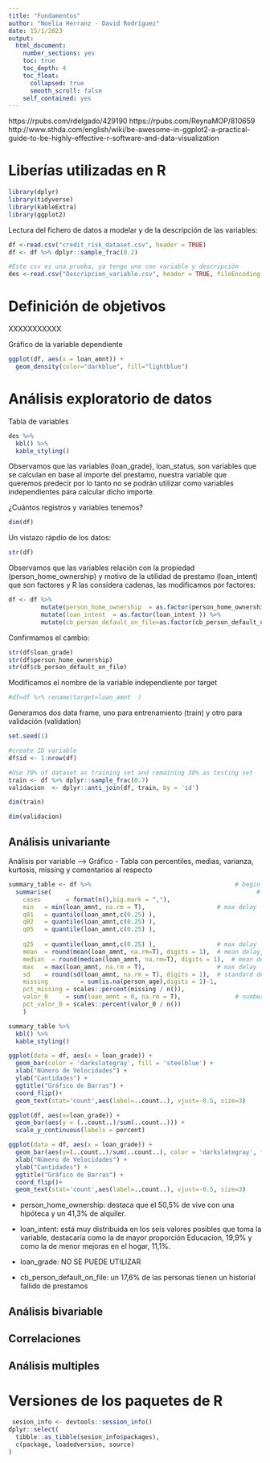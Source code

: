 ```yaml
---
title: "Fundamentos"
author: "Noelia Herranz - David Rodríguez"
date: 15/1/2023
output:
  html_document:
    number_sections: yes
    toc: true
    toc_depth: 4
    toc_float:
      collapsed: true
      smooth_scroll: false
    self_contained: yes   
---
```


https://rpubs.com/rdelgado/429190
https://rpubs.com/ReynaMOP/810659
http://www.sthda.com/english/wiki/be-awesome-in-ggplot2-a-practical-guide-to-be-highly-effective-r-software-and-data-visualization


# Liberías utilizadas en R

```r

library(dplyr)
library(tidyverse)
library(kableExtra)
library(ggplot2)


```


Lectura del fichero de datos a modelar y de la descripción de las variables:

```r

df <-read.csv("credit_risk_dataset.csv", header = TRUE)
df <- df %>% dplyr::sample_frac(0.2)

#Este csv es una prueba, ya tengo uno con variable y descripción
des <-read.csv("Descripcion_variable.csv", header = TRUE, fileEncoding = "Latin1", check.names = F,sep=";")


```

# Definición de objetivos

XXXXXXXXXXX



Gráfico de la variable dependiente 

```r

ggplot(df, aes(x = loan_amnt)) +
  geom_density(color="darkblue", fill="lightblue")

```


# Análisis exploratorio de datos



Tabla de variables 


```r
des %>%
  kbl() %>%
  kable_styling()

```
 
Observamos que las variables (loan_grade), loan_status, son variables que se calculan en base al importe del prestamo, nuestra variable que queremos predecir por lo tanto no se podrán utilizar como variables independientes para calcular dicho importe. 
 
¿Cuántos registros y variables tenemos?

```r
dim(df)

```
Un vistazo rápdio de los datos:

```r
str(df)

```

Observamos que las variables relación con la propiedad (person_home_ownership) y motivo de la utilidad de prestamo (loan_intent) que son factores y R las considera cadenas, las modificamos por factores:  



```r
df <- df %>%
         mutate(person_home_ownership  = as.factor(person_home_ownership )) %>%
         mutate(loan_intent  = as.factor(loan_intent )) %>%
         mutate(cb_person_default_on_file=as.factor(cb_person_default_on_file))
```

Confirmamos el cambio:


```r
str(df$loan_grade)
str(df$person_home_ownership)
str(df$cb_person_default_on_file)
```


Modificamos el nombre de la variable independiente por target

```r
#df=df %>% rename(target=loan_amnt  )
```


Generamos dos data frame, uno para entrenamiento (train) y otro para validación (validation)

```r

set.seed(1)

#create ID variable
df$id <- 1:nrow(df)

#Use 70% of dataset as training set and remaining 30% as testing set 
train <- df %>% dplyr::sample_frac(0.7)
validacion  <- dplyr::anti_join(df, train, by = 'id')


```


```r
dim(train)

dim(validacion)

```


## Análisis univariante



Análisis por variable --> Gráfico - Tabla con percentiles, medias, varianza, kurtosis, missing y comentarios al respecto



```r
summary_table <- df %>%                                        # begin with linelist, save out as new object
  summarise(                                                         # only the below summary columns will be returned
    cases       = format(n(),big.mark = ","),                                                # number of rows per group
    min   = min(loan_amnt, na.rm = T),                    # max delay
    q01   = quantile(loan_amnt,c(0.25) ),
    q02   = quantile(loan_amnt,c(0.25) ),
    q05   = quantile(loan_amnt,c(0.25) ),
    
    q25   = quantile(loan_amnt,c(0.25) ),                 # max delay
    mean  = round(mean(loan_amnt, na.rm=T), digits = 1),  # mean delay, rounded
    median  = round(median(loan_amnt, na.rm=T), digits = 1),  # mean delay, rounded
    max   = max(loan_amnt, na.rm = T),                    # max delay
    sd    = round(sd(loan_amnt, na.rm = T), digits = 1),  # standard deviation of delays, rounded
    missing         = sum(is.na(person_age),digits = 1)-1,
    pct_missing = scales::percent(missing / n()),
    valor_0     = sum(loan_amnt = 0, na.rm = T),               # number of rows with delay of 3 or more days
    pct_valor_0 = scales::percent(valor_0 / n())   
    )

```


```r
summary_table %>%
  kbl() %>%
  kable_styling()
```




```r
ggplot(data = df, aes(x = loan_grade)) + 
  geom_bar(color = 'darkslategray', fill = 'steelblue') + 
  xlab("Número de Velocidades") + 
  ylab("Cantidades") + 
  ggtitle("Gráfico de Barras") +
  coord_flip()+
  geom_text(stat='count',aes(label=..count..), vjust=-0.5, size=3) 

```
```r
ggplot(df, aes(x=loan_grade)) +
  geom_bar(aes(y = (..count..)/sum(..count..))) + 
  scale_y_continuous(labels = percent)
```


```r
ggplot(data = df, aes(x = loan_grade)) + 
  geom_bar(aes(y=(..count..)/sum(..count..), color = 'darkslategray', fill = 'steelblue') + 
  xlab("Número de Velocidades") + 
  ylab("Cantidades") + 
  ggtitle("Gráfico de Barras") +
  coord_flip()+
  geom_text(stat='count',aes(label=..count..), vjust=-0.5, size=3) 

```





- person_home_ownership: destaca que el 50,5% de vive con una hipóteca y un 41,3% de alquiler.
- loan_intent: está muy distribuida en los seis valores posibles que toma la variable, destacaría como la de mayor proporción Educacion, 19,9% 
y como la de menor mejoras en el hogar, 11,1%.

- loan_grade: NO SE PUEDE UTILIZAR

- cb_person_default_on_file: un 17,6% de las personas tienen un historial fallido de prestamos

## Análisis bivariable


## Correlaciones

## Análisis multiples





# Versiones de los paquetes de R

```r
 sesion_info <- devtools::session_info()
dplyr::select(
  tibble::as_tibble(sesion_info$packages),
  c(package, loadedversion, source)
)

```

